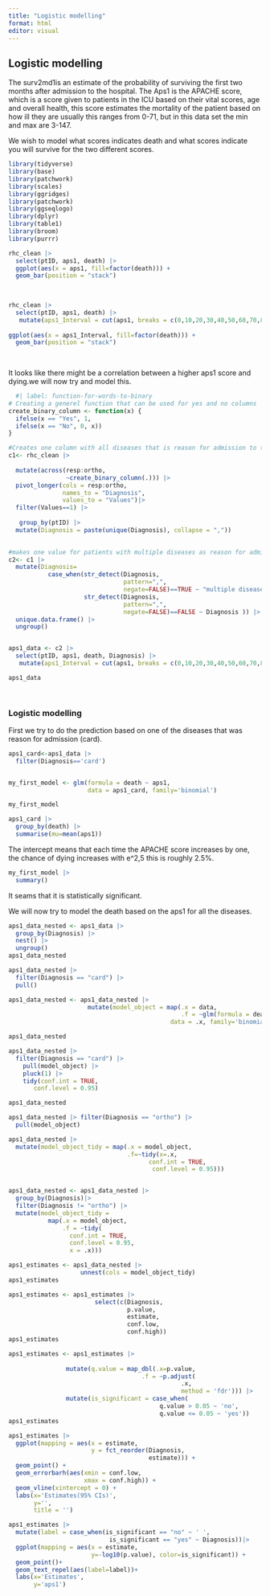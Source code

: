 ```yaml
---
title: "Logistic modelling"
format: html
editor: visual
---
```


## Logistic modelling

The surv2md1is an estimate of the probability of surviving the first two months after admission to the hospital. The Aps1 is the APACHE score, which is a score given to patients in the ICU based on their vital scores, age and overall health, this score estimates the mortality of the patient based on how ill they are usually this ranges from 0-71, but in this data set the min and max are 3-147.

We wish to model what scores indicates death and what scores indicate you will survive for the two different scores.

```r
library(tidyverse)
library(base)
library(patchwork)
library(scales)
library(ggridges)
library(patchwork)
library(ggseqlogo)
library(dplyr)
library(table1)
library(broom)
library(purrr)
```

```r
rhc_clean |> 
  select(ptID, aps1, death) |> 
  ggplot(aes(x = aps1, fill=factor(death))) +
  geom_bar(position = "stack") 
  
  
```

```r
rhc_clean |> 
  select(ptID, aps1, death) |> 
   mutate(aps1_Interval = cut(aps1, breaks = c(0,10,20,30,40,50,60,70,80,90,100,110,120,130,140,150), labels = c("0-10", "10-20", "20-30", "30-40", "40-50","50-60", "60-70", "70-80", "80-90", "90-100","100-110", "110-120", "120-130", "130-140", "140-150"))) |> 
  
ggplot(aes(x = aps1_Interval, fill=factor(death))) +
  geom_bar(position = "stack") 
  
  
```

It looks like there might be a correlation between a higher aps1 score and dying.we will now try and model this.

```r
  #| label: function-for-words-to-binary
# Creating a generel function that can be used for yes and no columns
create_binary_column <- function(x) {
  ifelse(x == "Yes", 1, 
  ifelse(x == "No", 0, x))
}

#Creates one column with all diseases that is reason for admission to the hospital
c1<- rhc_clean |>
    
  mutate(across(resp:ortho, 
                ~create_binary_column(.))) |>
  pivot_longer(cols = resp:ortho,
               names_to = "Diagnosis",
               values_to = "Values")|> 
  filter(Values==1) |> 
  
   group_by(ptID) |> 
  mutate(Diagnosis = paste(unique(Diagnosis), collapse = ",")) 
  

#makes one value for patients with multiple diseases as reason for admission and delete repeated columns
c2<- c1 |>
  mutate(Diagnosis=
           case_when(str_detect(Diagnosis, 
                                pattern=",",
                                negate=FALSE)==TRUE ~ "multiple diseases", 
                     str_detect(Diagnosis, 
                                pattern=",",
                                negate=FALSE)==FALSE ~ Diagnosis )) |> 
  unique.data.frame() |> 
  ungroup()


aps1_data <- c2 |> 
  select(ptID, aps1, death, Diagnosis) |> 
   mutate(aps1_Interval = cut(aps1, breaks = c(0,10,20,30,40,50,60,70,80,90,100,110,120,130,140,150), labels = c("0-10", "10-20", "20-30", "30-40", "40-50","50-60", "60-70", "70-80", "80-90", "90-100","100-110", "110-120", "120-130", "130-140", "140-150")))

aps1_data

   
```

### **Logistic modelling**

First we try to do the prediction based on one of the diseases that was reason for admission (card).

```r

aps1_card<-aps1_data |> 
  filter(Diagnosis=='card')


my_first_model <- glm(formula = death ~ aps1,
                      data = aps1_card, family='binomial')

my_first_model
```

```r
aps1_card |> 
  group_by(death) |> 
  summarise(mu=mean(aps1))

```

The intercept means that each time the APACHE score increases by one, the chance of dying increases with e\^2,5 this is roughly 2.5%.

```r
my_first_model |> 
  summary()
```

It seams that it is statistically significant.

We will now try to model the death based on the aps1 for all the diseases.

```r
aps1_data_nested <- aps1_data |> 
  group_by(Diagnosis) |> 
  nest() |> 
  ungroup()
aps1_data_nested
```

```r
aps1_data_nested |> 
  filter(Diagnosis == "card") |> 
  pull()
```

```r

aps1_data_nested <- aps1_data_nested |> 
                      mutate(model_object = map(.x = data,
                                                .f = ~glm(formula = death ~ aps1, 
                                             data = .x, family='binomial')))

aps1_data_nested
```

```r

aps1_data_nested |>   
  filter(Diagnosis == "card") |> 
    pull(model_object) |> 
    pluck(1) |>
    tidy(conf.int = TRUE,
       conf.level = 0.95)
```

```r
aps1_data_nested

aps1_data_nested |> filter(Diagnosis == "ortho") |> 
  pull(model_object)
```

```r
aps1_data_nested |> 
  mutate(model_object_tidy = map(.x = model_object, 
                                 .f=~tidy(x=.x,
                                       conf.int = TRUE,
                                        conf.level = 0.95)))


aps1_data_nested <- aps1_data_nested |>
  group_by(Diagnosis)|>
  filter(Diagnosis != "ortho") |> 
  mutate(model_object_tidy = 
           map(.x = model_object,
               .f = ~tidy(
                 conf.int = TRUE,
                 conf.level = 0.95,
                 x = .x)))

```

```r
aps1_estimates <- aps1_data_nested |>  
                    unnest(cols = model_object_tidy)
aps1_estimates
```

```r
aps1_estimates <- aps1_estimates |> 
                        select(c(Diagnosis, 
                                 p.value, 
                                 estimate, 
                                 conf.low, 
                                 conf.high))
aps1_estimates
```

```r
aps1_estimates <- aps1_estimates |>
                    
                mutate(q.value = map_dbl(.x=p.value,
                                     .f = ~p.adjust(
                                                .x, 
                                                method = 'fdr'))) |>   
                mutate(is_significant = case_when(
                                          q.value > 0.05 ~ 'no',
                                          q.value <= 0.05 ~ 'yes'))
aps1_estimates
```

```r
aps1_estimates |>
  ggplot(mapping = aes(x = estimate,
                       y = fct_reorder(Diagnosis,
                                       estimate))) +
  geom_point() +
  geom_errorbarh(aes(xmin = conf.low, 
                     xmax = conf.high)) +
  geom_vline(xintercept = 0) +
  labs(x='Estimates(95% CIs)', 
       y='',
       title = '')
```

```r
aps1_estimates |> 
  mutate(label = case_when(is_significant == "no" ~ ' ',
                            is_significant == "yes" ~ Diagnosis))|> 
  ggplot(mapping = aes(x = estimate,
                       y=-log10(p.value), color=is_significant)) +
  geom_point()+
  geom_text_repel(aes(label=label))+
  labs(x='Estimates', 
       y='aps1')
```

